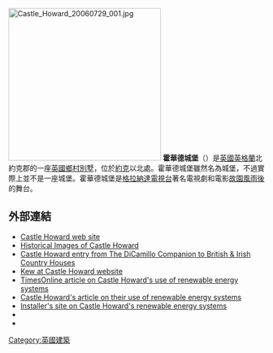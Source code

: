 [[File:Castle_Howard_20060729_001.jpg|300px]]
'''霍華德城堡'''（{{lang-en|Castle Howard}}）是[[英國|英國]][[英格蘭|英格蘭]]北約克郡的一座[[英國鄉村別墅|英國鄉村別墅]]，位於[[約克|約克]]以北{{convert|15|mi|km}}處。霍華德城堡雖然名為城堡，不過實際上並不是一座城堡。霍華德城堡是[[ITV格拉納達|格拉納達電視台]]著名電視劇和電影[[故園風雨後|故園風雨後]]的舞台。
==外部連結==
{{Commons category|Castle Howard}}
*[http://www.castlehoward.co.uk/ Castle Howard web site] {{Wayback|url=http://www.castlehoward.co.uk/ |date=20150525163114 }}
* [https://web.archive.org/web/20120224114237/http://viewfinder.english-heritage.org.uk/search/reference.aspx?uid=78387&index=0&mainQuery=Castle%20Howard&searchType=all&form=home Historical Images of Castle Howard]
*[https://web.archive.org/web/20101214130321/http://dicamillocompanion.com/Houses_detail.asp?ID=398  Castle Howard entry from The DiCamillo Companion to British & Irish Country Houses]
*[http://www.kewatch.co.uk/ Kew at Castle Howard website] {{Wayback|url=http://www.kewatch.co.uk/ |date=20130130175440 }}
*[http://business.timesonline.co.uk/tol/business/industry_sectors/natural_resources/article7127606.ece TimesOnline article on Castle Howard's use of renewable energy systems] {{Wayback|url=http://business.timesonline.co.uk/tol/business/industry_sectors/natural_resources/article7127606.ece |date=20110612053149 }}
*[https://web.archive.org/web/20101024124453/http://www.castlehoward.co.uk/Estate-Office/About-the-Estate/Ground-Source-Heating.html Castle Howard's article on their use of renewable energy systems]
*[https://archive.is/20130420195236/http://www.ecovisionsystems.co.uk/case_studies/castle-howard.html Installer's site on Castle Howard's renewable energy systems]
*{{IoE|328983|Grade I}}
*{{EHbarName|Castle+Howard}}
[[Category:英國建築|Category:英國建築]]